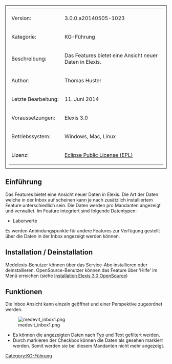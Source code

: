 [[Category:KG-Führung]]

<table style="width:100%; border: 1px solid; padding: 10px">
	
	<tr>
		<td>Version:</td>
		<td>3.0.0.a20140505-1023</td>
	</tr>
	<tr>
		<td style="width:150px;">Kategorie:</td>
		<td>KG-Führung</td>
	</tr>
	<tr>
		<td>Beschreibung:</td>
		<td>Das Features bietet eine Ansicht neuer Daten in Elexis.</td>
	</tr>
	<tr>
		<td>Author:</td>
		<td>Thomas Huster</td>
	</tr>
	<tr>
		<td>Letzte Bearbeitung:</td>
		<td>11. Juni 2014</td>
	</tr>
	<tr>
		<td>Voraussetzungen:</td>
		<td>Elexis 3.0</td>
	</tr>
	<tr>
		<td>Betriebssystem:</td>
		<td>Windows, Mac, Linux</td>
	</tr>
	<tr>
		<td>Lizenz:</td>
		<td>[http://www.eclipse.org/legal/epl-v10.html Eclipse Public License (EPL)]</td>
	</tr>
</table>


== Einführung==
Das Features bietet eine Ansicht neuer Daten in Elexis. Die Art der Daten welche in der Inbox auf scheinen kann je nach zusätzlich installiertem Feature unterschiedlich sein. Die Daten werden pro Mandanten angezeigt und verwaltet. Im Feature integriert sind folgende Datentypen:

* Laborwerte

Es werden Anbindungspunkte für andere Features zur Verfügung gestellt über die Daten in der Inbox angezeigt werden können.

== Installation / Deinstallation==
Medelexis-Benutzer können über das Service-Abo installieren oder deinstallieren. OpenSource-Benutzer können das Feature über 'Hilfe' im Menü erreichen (siehe [[Installation Elexis 3.0 OpenSource]])

== Funktionen==
Die Inbox Ansicht kann einzeln geöffnet und einer Perspektive zugeordnet werden.

[[File:medevit_inbox1.png]]

* Es können die angezeigten Daten nach Typ und Text gefiltert werden.
* Durch markieren der Checkbox können die Daten als gesehen markiert werden. Somit werden sie bei diesem Mandanten nicht mehr angezeigt.